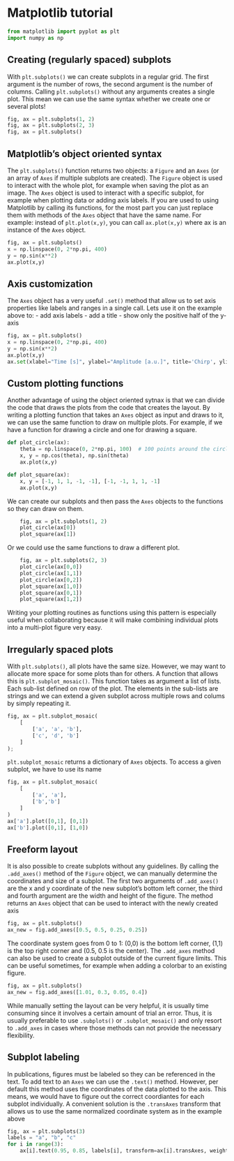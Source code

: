 # Matplotlib tutorial


```python
from matplotlib import pyplot as plt
import numpy as np
```

## Creating (regularly spaced) subplots

With `plt.subplots()` we can create subplots in a regular grid. 
The first argument is the number of rows, the second argument is the number of columns.
Calling `plt.subplots()` without any arguments creates a single plot.
This mean we can use the same syntax whether we create one or several plots!

```python
fig, ax = plt.subplots(1, 2)
fig, ax = plt.subplots(2, 3)
fig, ax = plt.subplots()
```

## Matplotlib's object oriented syntax

The `plt.subplots()` function returns two objects: a `Figure` and an `Axes` (or an array of `Axes` if multiple subplots are created).
The `Figure` object is used to interact with the whole plot, for example when saving the plot as an image.
The `Axes` object is used to interact with a specific subplot, for example when plotting data or adding axis labels.
If you are used to using Matplotlib by calling its functions, for the most part you can just replace them with methods of the `Axes` object that have the same name.
For example: instead of `plt.plot(x,y)`, you can call `ax.plot(x,y)` where ax is an instance of the `Axes` object.

```python
fig, ax = plt.subplots()
x = np.linspace(0, 2*np.pi, 400)
y = np.sin(x**2)
ax.plot(x,y)
```


## Axis customization
The `Axes` object has a very useful `.set()` method that allow us to set axis properties like labels and ranges in a single call.
Lets use it on the example above to:
- add axis labels
- add a title
- show only the positive half of the y-axis

```python
fig, ax = plt.subplots()
x = np.linspace(0, 2*np.pi, 400)
y = np.sin(x**2)
ax.plot(x,y)
ax.set(xlabel="Time [s]", ylabel="Amplitude [a.u.]", title='Chirp', ylim=(0,1));
```

## Custom plotting functions
Another advantage of using the object oriented sytnax is that we can divide the code that draws the plots from the code that creates the layout.
By writing a plotting function that takes an `Axes` object as input and draws to it, we can use the same function to draw on multiple plots.
For example, if we have a function for drawing a circle and one for drawing a square.

```python
def plot_circle(ax):
    theta = np.linspace(0, 2*np.pi, 100)  # 100 points around the circle
    x, y = np.cos(theta), np.sin(theta)
    ax.plot(x,y)

def plot_square(ax):
    x, y = [-1, 1, 1, -1, -1], [-1, -1, 1, 1, -1]
    ax.plot(x,y)
```

We can create our subplots and then pass the `Axes` objects to the functions so they can draw on them.

```python
    fig, ax = plt.subplots(1, 2)
    plot_circle(ax[0])
    plot_square(ax[1])
```

Or we could use the same functions to draw a different plot.

```python
    fig, ax = plt.subplots(2, 3)
    plot_circle(ax[0,0])
    plot_circle(ax[1,1])
    plot_circle(ax[0,2])
    plot_square(ax[1,0])
    plot_square(ax[0,1])
    plot_square(ax[1,2])
```

Writing your plotting routines as functions using this pattern is especially useful when collaborating because it will make combining individual plots into a multi-plot figure very easy.

## Irregularly spaced plots
With `plt.subplots()`, all plots have the same size.
However, we may want to allocate more space for some plots than for others.
A function that allows this is `plt.subplot_mosaic()`.
This function takes as argument a list of lists.
Each sub-list defined on row of the plot.
The elements in the sub-lists are strings and we can extend a given subplot across multiple rows and colums by simply repeating it.

```python
fig, ax = plt.subplot_mosaic(
    [
        ['a', 'a', 'b'],
        ['c', 'd', 'b']
    ]
);
```

`plt.subplot_mosaic` returns a dictionary of `Axes` objects.
To access a given subplot, we have to use its name

```python
fig, ax = plt.subplot_mosaic(
    [
        ['a', 'a'],
        ['b','b']
    ]
)
ax['a'].plot([0,1], [0,1])
ax['b'].plot([0,1], [1,0])
```

## Freeform layout
It is also possible to create subplots without any guidelines.
By calling the `.add_axes()` method of the `Figure` object, we can manually determine the coordinates and size of a subplot.
The first two arguments of `.add_axes()` are the x and y coordinate of the new subplot's bottom left corner, the third and fourth argument are the width and height of the figure.
The method returns an `Axes` object that can be used to interact with the newly created axis

```python
fig, ax = plt.subplots()
ax_new = fig.add_axes([0.5, 0.5, 0.25, 0.25])
```

The coordinate system goes from 0 to 1: (0,0) is the bottom left corner, (1,1) is the top right corner and (0.5, 0.5 is the center).
The `.add_axes` method can also be used to create a subplot outside of the current figure limits.
This can be useful sometimes, for example when adding a colorbar to an existing figure.

```python
fig, ax = plt.subplots()
ax_new = fig.add_axes([1.01, 0.3, 0.05, 0.4])
```

While manually setting the layout can be very helpful, it is usually time consuming since it involves a certain amount of trial an error.
Thus, it is usually preferable to use `.subplots()` or `.subplot_mosaic()` and only resort to `.add_axes` in cases where those methods can not provide the necessary flexibility.

## Subplot labeling

In publications, figures must be labeled so they can be referenced in the text.
To add text to an `Axes` we can use the `.text()` method.
However, per default this method uses the coordinates of the data plotted to the axis.
This means, we would have to figure out the correct coordiantes for each subplot individually.
A convenient solution is the `.transAxes` transform that allows us to use the same normalized coordinate system as in the example above


```python
fig, ax = plt.subplots(3)
labels = "a", "b", "c"
for i in range(3):
    ax[i].text(0.95, 0.85, labels[i], transform=ax[i].transAxes, weight="bold")
```
